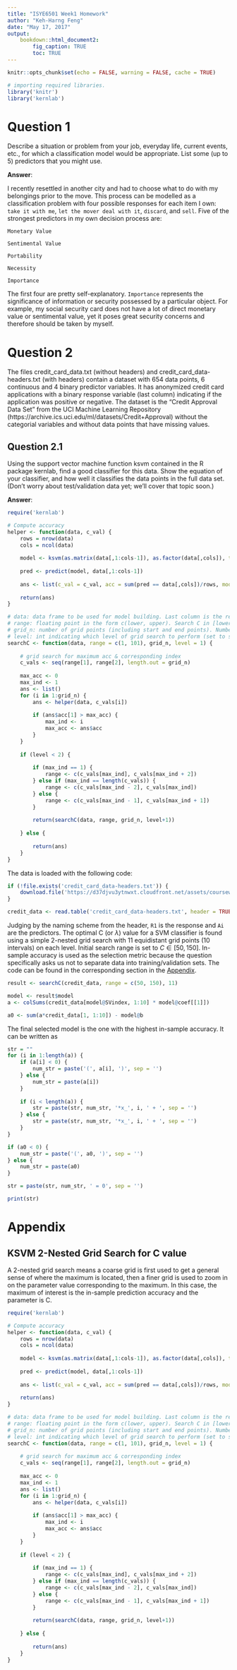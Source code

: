 ```yaml
---
title: "ISYE6501 Week1 Homework"
author: "Keh-Harng Feng"
date: "May 17, 2017"
output: 
    bookdown::html_document2:
        fig_caption: TRUE
        toc: TRUE
---
```


```r
knitr::opts_chunk$set(echo = FALSE, warning = FALSE, cache = TRUE)

# importing required libraries.
library('knitr')
library('kernlab')
```

# Question 1
Describe a situation or problem from your job, everyday life, current events, etc., for which a classification model would be appropriate. List some (up to 5) predictors that you might use.

**Answer**: 

I recently resettled in another city and had to choose what to do with my belongings prior to the move. This process can be modelled as a classification problem with four possible responses for each item I own: `take it with me`, `let the mover deal with it`, `discard`, and `sell`. Five of the strongest predictors in my own decision process are:

`Monetary Value`

`Sentimental Value`

`Portability`

`Necessity`

`Importance`

The first four are pretty self-explanatory. `Importance` represents the significance of information or security possessed by a particular object. For example, my social security card does not have a lot of direct monetary value or sentimental value, yet it poses great security concerns and therefore should be taken by myself.

# Question 2
The files credit_card_data.txt (without headers) and credit_card_data-headers.txt (with headers) contain a dataset with 654 data points, 6 continuous and 4 binary predictor variables. It has anonymized credit card applications with a binary response variable (last column) indicating if the application was positive or negative. The dataset is the “Credit Approval Data Set” from the UCI Machine Learning Repository (https://archive.ics.uci.edu/ml/datasets/Credit+Approval) without the categorial variables and without data points that have missing values.

## Question 2.1
Using the support vector machine function ksvm contained in the R package kernlab, find a good classifier for this data. Show the equation of your classifier, and how well it classifies the data points in the full data set. (Don’t worry about test/validation data yet; we’ll cover that topic soon.)

**Answer**:

```r
require('kernlab')

# Compute accuracy
helper <- function(data, c_val) {
    rows = nrow(data)
    cols = ncol(data)
    
    model <- ksvm(as.matrix(data[,1:cols-1]), as.factor(data[,cols]), type="C-svc",kernel="vanilladot",C=c_val,scaled=TRUE)
    
    pred <- predict(model, data[,1:cols-1])
    
    ans <- list(c_val = c_val, acc = sum(pred == data[,cols])/rows, model = model)
    
    return(ans)
}

# data: data frame to be used for model building. Last column is the response.
# range: floating point in the form c(lower, upper). Search C in [lower, upper]. lower > 0!
# grid_n: number of grid points (including start and end points). Number of intervals = grid_n - 1.
# level: int indicating which level of grid search to perform (set to start at 1 initially)
searchC <- function(data, range = c(1, 101), grid_n, level = 1) {
    
    # grid search for maximum acc & corresponding index
    c_vals <- seq(range[1], range[2], length.out = grid_n)
    
    max_acc <- 0
    max_ind <- 1
    ans <- list()
    for (i in 1:grid_n) {
        ans <- helper(data, c_vals[i])
        
        if (ans$acc[1] > max_acc) {
            max_ind <- i
            max_acc <- ans$acc
        }
    }
    
    if (level < 2) {
        
        if (max_ind == 1) {
            range <- c(c_vals[max_ind], c_vals[max_ind + 2])
        } else if (max_ind == length(c_vals)) {
            range <- c(c_vals[max_ind - 2], c_vals[max_ind])
        } else {
            range <- c(c_vals[max_ind - 1], c_vals[max_ind + 1])
        }
        
        return(searchC(data, range, grid_n, level+1))
        
    } else {
        
        return(ans)
    }
}
```

The data is loaded with the following code:
```r
if (!file.exists('credit_card_data-headers.txt')) {
    download.file('https://d37djvu3ytnwxt.cloudfront.net/assets/courseware/v1/e39a3df780dacd5503df6a8322d72cd2/asset-v1:GTx+ISYE6501x+2T2017+type@asset+block/credit_card_data-headers.txt', 'credit_card_data-headers.txt')
}

credit_data <- read.table('credit_card_data-headers.txt', header = TRUE)
```

Judging by the naming scheme from the header, `R1` is the response and `Ai` are the predictors. The optimal C (or $\lambda$) value for a SVM classifier is found using a simple 2-nested grid search with 11 equidistant grid points (10 intervals) on each level. Initial search range is set to $C \in [50, 150]$. In-sample accuracy is used as the selection metric because the question specifically asks us not to separate data into training/validation sets. The code can be found in the corresponding section in the [Appendix](#searchC).

```r

result <- searchC(credit_data, range = c(50, 150), 11)

model <- result$model
a <- colSums(credit_data[model@SVindex, 1:10] * model@coef[[1]])

a0 <- sum(a*credit_data[1, 1:10]) - model@b

```
The final selected model is the one with the highest in-sample accuracy. It can be written as

```r
str = ""
for (i in 1:length(a)) {
    if (a[i] < 0) {
        num_str = paste('(', a[i], ')', sep = '')
    } else {
        num_str = paste(a[i])
    }
    
    if (i < length(a)) {
        str = paste(str, num_str, '*x_', i, ' + ', sep = '')    
    } else {
        str = paste(str, num_str, '*x_', i, ' + ', sep = '')
    }
}

if (a0 < 0) {
    num_str = paste('(', a0, ')', sep = '')
} else {
    num_str = paste(a0)
}

str = paste(str, num_str, ' = 0', sep = '')

print(str)
```


# Appendix

## KSVM 2-Nested Grid Search for C value {#searchC}
A 2-nested grid search means a coarse grid is first used to get a general sense of where the maximum is located, then a finer grid is used to zoom in on the parameter value corresponding to the maximum. In this case, the maximum of interest is the in-sample prediction accuracy and the parameter is C.
```r
require('kernlab')

# Compute accuracy
helper <- function(data, c_val) {
    rows = nrow(data)
    cols = ncol(data)
    
    model <- ksvm(as.matrix(data[,1:cols-1]), as.factor(data[,cols]), type="C-svc",kernel="vanilladot",C=c_val,scaled=TRUE)
    
    pred <- predict(model, data[,1:cols-1])
    
    ans <- list(c_val = c_val, acc = sum(pred == data[,cols])/rows, model = model)
    
    return(ans)
}

# data: data frame to be used for model building. Last column is the response.
# range: floating point in the form c(lower, upper). Search C in [lower, upper]. lower > 0!
# grid_n: number of grid points (including start and end points). Number of intervals = grid_n - 1.
# level: int indicating which level of grid search to perform (set to start at 1 initially)
searchC <- function(data, range = c(1, 101), grid_n, level = 1) {
    
    # grid search for maximum acc & corresponding index
    c_vals <- seq(range[1], range[2], length.out = grid_n)
    
    max_acc <- 0
    max_ind <- 1
    ans <- list()
    for (i in 1:grid_n) {
        ans <- helper(data, c_vals[i])
        
        if (ans$acc[1] > max_acc) {
            max_ind <- i
            max_acc <- ans$acc
        }
    }
    
    if (level < 2) {
        
        if (max_ind == 1) {
            range <- c(c_vals[max_ind], c_vals[max_ind + 2])
        } else if (max_ind == length(c_vals)) {
            range <- c(c_vals[max_ind - 2], c_vals[max_ind])
        } else {
            range <- c(c_vals[max_ind - 1], c_vals[max_ind + 1])
        }
        
        return(searchC(data, range, grid_n, level+1))
        
    } else {
        
        return(ans)
    }
}
```